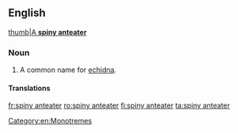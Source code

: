 ==English==
[[image:Echinda burningwell.jpg|thumb|A '''spiny anteater''']]

===Noun===
{{en-noun|head=[[spiny]] [[anteater]]}}

# {{context|zoology|lang=en}} A common name for [[echidna]].

====Translations====
{{trans-see|common name for echidna|echidna}}
[[Category:en:Monotremes]]

[[fr:spiny anteater]]
[[ro:spiny anteater]]
[[fi:spiny anteater]]
[[ta:spiny anteater]]